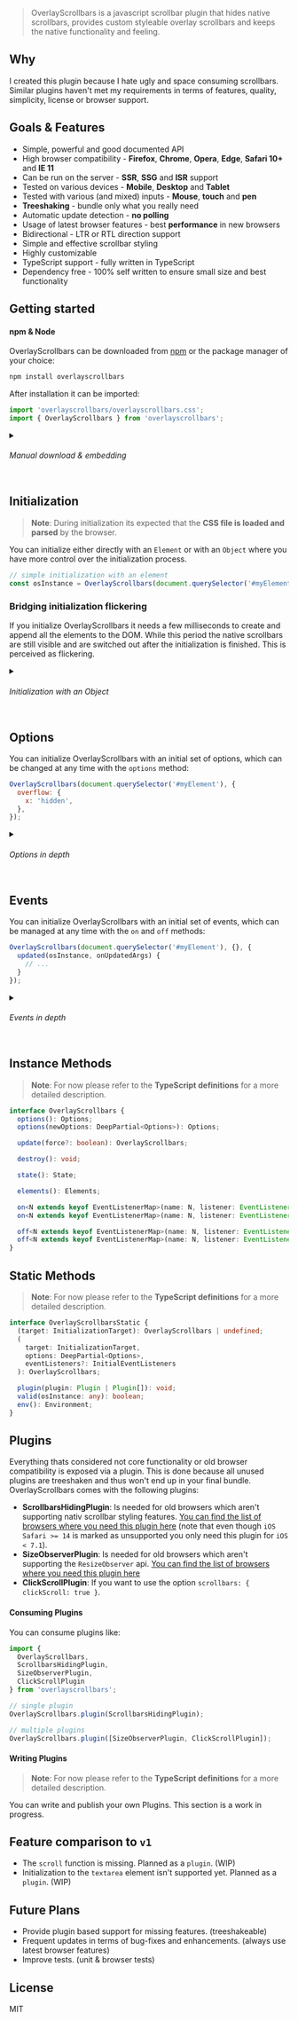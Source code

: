 
> OverlayScrollbars is a javascript scrollbar plugin that hides native scrollbars, provides custom styleable overlay scrollbars and keeps the native functionality and feeling.

## Why

I created this plugin because I hate ugly and space consuming scrollbars. Similar plugins haven't met my requirements in terms of features, quality, simplicity, license or browser support.

## Goals & Features

 - Simple, powerful and good documented API
 - High browser compatibility - <b>Firefox</b>, <b>Chrome</b>, <b>Opera</b>, <b>Edge</b>, <b>Safari 10+</b> and <b>IE 11</b>
 - Can be run on the server - <b>SSR</b>, <b>SSG</b> and <b>ISR</b> support
 - Tested on various devices - <b>Mobile</b>, <b>Desktop</b> and <b>Tablet</b>
 - Tested with various (and mixed) inputs - <b>Mouse</b>, <b>touch</b> and <b>pen</b>
 - <b>Treeshaking</b> - bundle only what you really need 
 - Automatic update detection - <b>no polling</b>
 - Usage of latest browser features - best <b>performance</b> in new browsers
 - Bidirectional - LTR or RTL direction support
 - Simple and effective scrollbar styling
 - Highly customizable
 - TypeScript support - fully written in TypeScript
 - Dependency free - 100% self written to ensure small size and best functionality

## Getting started

#### npm & Node
OverlayScrollbars can be downloaded from [npm](https://www.npmjs.com/package/overlayscrollbars) or the package manager of your choice:
```sh
npm install overlayscrollbars
```
After installation it can be imported:
```js
import 'overlayscrollbars/overlayscrollbars.css';
import { OverlayScrollbars } from 'overlayscrollbars';
```


<details>
  <summary>
    <h6>Manual download & embedding</h6>
  </summary>

You can use OverlayScrollbars without any bundler or package manager.  
Simply download it from the [Releases](https://github.com/KingSora/OverlayScrollbars/releases) or use a [CDN](https://cdnjs.com/libraries/overlayscrollbars).

- Use the javascript files with the `.browser` extension.
- If you target old browsers use the `.es5` javascript file, for new browsers `.es6`.
- For production use the javascript / stylesheet files with the `.min` extension. 

Embedd OverlayScrollbars manually in your HTML:
```html
<link type="text/css" href="path/to/overlayscrollbars.css" rel="stylesheet" />
<script type="text/javascript" src="path/to/overlayscrollbars.js" defer></script>
```
</details>


## Initialization

> __Note__: During initialization its expected that the <b>CSS file is loaded and parsed</b> by the browser.

You can initialize either directly with an `Element` or with an `Object` where you have more control over the initialization process. 

```js
// simple initialization with an element
const osInstance = OverlayScrollbars(document.querySelector('#myElement'), {});
```

### Bridging initialization flickering

If you initialize OverlayScrollbars it needs a few milliseconds to create and append all the elements to the DOM.
While this period the native scrollbars are still visible and are switched out after the initialization is finished. This is perceived as flickering. 

<details>
  <summary>
    <h6>Initialization with an Object</h6>
  </summary>

> __Note__: For now please refer to the <b>TypeScript definitions</b> for a more detailed description of all possibilities.

The only required field is the `target` field. This is the field to which the plugin is applied to.  
If you use the object initialization only with the `target` field, the outcome is equivalent to the element initialization:
```js
// Both initializations have the same outcome

OverlayScrollbars(document.querySelector('#myElement'), {});
OverlayScrollbars({ target: document.querySelector('#myElement') }, {});
```

In the initialization object you can specify how the library is handling generated elements.
For example you can appoint an existing element as the `viewport` element. Like this the library won't generate it but take the specified element instead:

 ```js
OverlayScrollbars({ 
  target: document.querySelector('#target'),
  elements: {
    viewport: document.querySelector('#viewport'),
  },
}, {});
```

This is very useful if you have a fixed DOM structure and don't want OverlayScrollbars to generate its own elements. Those cases arise very often when you want an other library to work together with OverlayScrollbars.

---

You can also decide to which element the scrollbars should be applied to:

 ```js
OverlayScrollbars({ 
  target: document.querySelector('#target'),
  scrollbars: {
    slot: document.querySelector('#target').parentElement,
  },
}, {});
```

---

And last but not least you can decide when the initialization should be canceled:
 ```js
OverlayScrollbars({ 
  target: document.querySelector('#target'),
  cancel: {
    nativeScrollbarsOverlaid: true,
    body: null,
  }
}, {});
```

In the above example the initialization is canceled when the native scrollbars are overlaid or when your target is a `body` element and the plugin determined that a initialization to the `body` element would affect native functionality like `window.scrollTo`.

</details>

## Options

You can initialize OverlayScrollbars with an initial set of options, which can be changed at any time with the `options` method:
```js
OverlayScrollbars(document.querySelector('#myElement'), {
  overflow: {
    x: 'hidden',
  },
});
```

<details>
  <summary>
    <h6>Options in depth</h6>
  </summary>

The default options are:
```js
const defaultOptions = {
  paddingAbsolute: false,
  showNativeOverlaidScrollbars: false,
  update: {
    elementEvents: [['img', 'load']],
    debounce: [0, 33],
    attributes: null,
    ignoreMutation: null,
  },
  overflow: {
    x: 'scroll',
    y: 'scroll',
  },
  scrollbars: {
    theme: 'os-theme-dark',
    visibility: 'auto',
    autoHide: 'never',
    autoHideDelay: 1300,
    dragScroll: true,
    clickScroll: false,
    pointers: ['mouse', 'touch', 'pen'],
  },
};
```

### `paddingAbsolute`

| type  | default |
| :--- | :--- |
| `boolean` | `false` |

Indicates whether the padding for the content shall be absolute.

### `showNativeOverlaidScrollbars`

| type  | default |
| :--- | :--- |
| `boolean` | `false` |

Indicates whether the native overlaid scrollbars shall be visible.

### `update.elementEvents`

| type  | default |
| :--- | :--- |
| `Array<[string, string]> \| null` | `[['img', 'load']]` |

An array of tuples. The first value in the tuple is an `selector` and the second value are `event names`. The plugin will update itself if any of the elements with the specified selector will emit any specified event. The default value can be interpreted as "The plugin will update itself if any `img` element emits an `load` event."

### `update.debounce`

| type  | default |
| :--- | :--- |
| `[number, number] \| number \| null` | `[0, 33]` |

> __Note__: If 0 is used for the timeout, `requestAnimationFrame` instead of `setTimeout` is used for the debounce.

Debounces the `MutationObserver` which tracks changes to the content. If a **tuple** is passed, the first value is the timeout and second is the max wait. If only a **number** is passed you specify only the timeout and there is no max wait. With **null** there is no debounce. **Usefull to fine-tune performance.**

### `update.attributes`

| type  | default |
| :--- | :--- |
| `string[] \| null` | `null` |

> __Note__: There is a base array of attributes that the `MutationObserver` always observes, even if this option is `null`.

An array of additional attributes that the `MutationObserver` should observe for the content. 

### `update.ignoreMutation`

| type  | default |
| :--- | :--- |
| `((mutation) => any) \| null` | `null` |

A function which receives a [`MutationRecord`](https://developer.mozilla.org/en-US/docs/Web/API/MutationRecord) as an argument. If the function returns a truthy value the mutation will be ignored and the plugin won't update. **Usefull to fine-tune performance.**

### `overflow.x`

| type  | default |
| :--- | :--- |
| `string` | `'scroll'` |

> __Note__: Valid values are: `'hidden'`, `'scroll'`, `'visible'`, `'visible-hidden'` and `'visible-scroll'`.

The overflow behavior for the horizontal (x) axis.

### `overflow.y`

| type  | default |
| :--- | :--- |
| `string` | `'scroll'` |

> __Note__: Valid values are: `'hidden'`, `'scroll'`, `'visible'`, `'visible-hidden'` and `'visible-scroll'`.

The overflow behavior for the vertical (y) axis.

### `scrollbars.theme`

| type  | default |
| :--- | :--- |
| `string \| null` | `'os-theme-dark'` |

Applies the specified theme (classname) to the scrollbars.

### `scrollbars.visibility`

| type  | default |
| :--- | :--- |
| `string` | `'auto'` |

> __Note__: Valid values are: `'visible'`, `'hidden'`, and `'auto'`.

The base visibility of the scrollbars.

### `scrollbars.autoHide`

| type  | default |
| :--- | :--- |
| `string` | `'never'` |

> __Note__: Valid values are: `'never'`, `'scroll'`, `'leave'` and `'move'`.

The possibility to hide visible scrollbars automatically after a certain user action.

### `scrollbars.autoHideDelay`

| type  | default |
| :--- | :--- |
| `number` | `1300` |

The delay in milliseconds before the scrollbars are hidden automatically.

### `scrollbars.dragScroll`

| type  | default |
| :--- | :--- |
| `boolean` | `true` |

Indicates whether you can drag the scrollbar handles for scrolling.

### `scrollbars.clickScroll`

| type  | default |
| :--- | :--- |
| `boolean` | `false` |

Indicates whether you can click on the scrollbar track for scrolling.

### `scrollbars.pointers`

| type  | default |
| :--- | :--- |
| `string[] \| null` | `['mouse', 'touch', 'pen']` |

The [`PointerTypes`](https://developer.mozilla.org/en-US/docs/Web/API/PointerEvent/pointerType) the plugin should react to.

</details>

## Events

You can initialize OverlayScrollbars with an initial set of events, which can be managed at any time with the `on` and `off` methods:
```js
OverlayScrollbars(document.querySelector('#myElement'), {}, {
  updated(osInstance, onUpdatedArgs) {
    // ...
  }
});
```

<details>
  <summary>
    <h6>Events in depth</h6>
  </summary>

> __Note__: Every event receives the `instance` from which it was fired as the first argument. Always.

### `initialized`

| arguments  | description |
| :--- | :--- |
| `instance` | The instance which fired the event. |

Is fired after all generated elements, observers and events were appended to the DOM.

### `updated`

| arguments  | description |
| :--- | :--- |
| `instance` | The instance which fired the event. |
| `onUpdatedArgs` | An `object` which describes the update in detail. |

> __Note__: If an update was triggered but nothing changed, the event won't be fired.

Is fired after the instace was updated. 

### `destroyed`

| arguments  | description |
| :--- | :--- |
| `instance` | The instance which fired the event. |
| `canceled` | An `boolean` which indicates whether the initialization was canceled and thus destroyed. |

Is fired after all generated elements, observers and events were removed from the DOM.

</details>

## Instance Methods

> __Note__: For now please refer to the <b>TypeScript definitions</b> for a more detailed description.

```ts
interface OverlayScrollbars {
  options(): Options;
  options(newOptions: DeepPartial<Options>): Options;

  update(force?: boolean): OverlayScrollbars;

  destroy(): void;

  state(): State;

  elements(): Elements;

  on<N extends keyof EventListenerMap>(name: N, listener: EventListener<N>): () => void;
  on<N extends keyof EventListenerMap>(name: N, listener: EventListener<N>[]): () => void;

  off<N extends keyof EventListenerMap>(name: N, listener: EventListener<N>): void;
  off<N extends keyof EventListenerMap>(name: N, listener: EventListener<N>[]): void;
}
```

## Static Methods

> __Note__: For now please refer to the <b>TypeScript definitions</b> for a more detailed description.

```ts
interface OverlayScrollbarsStatic {
  (target: InitializationTarget): OverlayScrollbars | undefined;
  (
    target: InitializationTarget,
    options: DeepPartial<Options>,
    eventListeners?: InitialEventListeners
  ): OverlayScrollbars;

  plugin(plugin: Plugin | Plugin[]): void;
  valid(osInstance: any): boolean;
  env(): Environment;
}
```

## Plugins

Everything thats considered not core functionality or old browser compatibility is exposed via a plugin. This is done because all unused plugins are treeshaken and thus won't end up in your final bundle. OverlayScrollbars comes with the following plugins:

- **ScrollbarsHidingPlugin**: Is needed for old browsers which aren't supporting nativ scrollbar styling features. [You can find the list of browsers where you need this plugin here](https://caniuse.com/?search=scrollbar%20styling) (note that even though `iOS Safari >= 14` is marked as unsupported you only need this plugin for `iOS < 7.1`).
- **SizeObserverPlugin**: Is needed for old browsers which aren't supporting the `ResizeObserver` api. [You can find the list of browsers where you need this plugin here](https://caniuse.com/?search=ResizeObserver)
- **ClickScrollPlugin**: If you want to use the option `scrollbars: { clickScroll: true }`.

#### Consuming Plugins

You can consume plugins like:
```ts
import { 
  OverlayScrollbars, 
  ScrollbarsHidingPlugin, 
  SizeObserverPlugin, 
  ClickScrollPlugin 
} from 'overlayscrollbars';

// single plugin
OverlayScrollbars.plugin(ScrollbarsHidingPlugin);

// multiple plugins
OverlayScrollbars.plugin([SizeObserverPlugin, ClickScrollPlugin]);
```

#### Writing Plugins

> __Note__: For now please refer to the <b>TypeScript definitions</b> for a more detailed description.

You can write and publish your own Plugins. This section is a work in progress.

## Feature comparison to `v1`

- The `scroll` function is missing. Planned as a `plugin`. (WIP)
- Initialization to the `textarea` element isn't supported yet. Planned as a `plugin`. (WIP) 

## Future Plans

 - Provide plugin based support for missing features. (treeshakeable)
 - Frequent updates in terms of bug-fixes and enhancements. (always use latest browser features)
 - Improve tests. (unit & browser tests)

## License

MIT 
